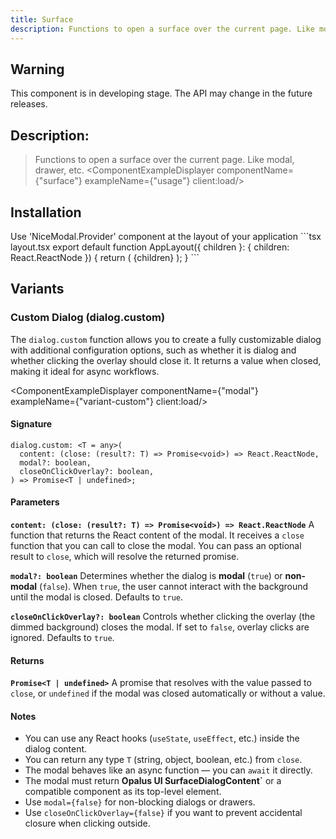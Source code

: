 ```yaml
---
title: Surface
description: Functions to open a surface over the current page. Like modal, drawer, etc.
---
```






## Warning
This component is in developing stage. The API may change in the future releases.
## Description:
> Functions to open a surface over the current page. Like modal, drawer, etc.
<ComponentExampleDisplayer componentName={"surface"} exampleName={"usage"} client:load/>

## Installation

<InstallationGuide componentName="surface" client:load/>
Use 'NiceModal.Provider' component at the layout of your application
```tsx layout.tsx
export default function AppLayout({ children }: { children: React.ReactNode }) {
  return (
    <NiceModal.Provider>
    {children}
</NiceModal.Provider>
  );
}
```

## Variants

### Custom Dialog (dialog.custom)

The `dialog.custom` function allows you to create a fully customizable dialog with additional configuration options, such as whether it is dialog and whether clicking the overlay should close it.
It returns a value when closed, making it ideal for async workflows.

<ComponentExampleDisplayer componentName={"modal"} exampleName={"variant-custom"} client:load/>

#### Signature

```tsx
dialog.custom: <T = any>(
  content: (close: (result?: T) => Promise<void>) => React.ReactNode,
  modal?: boolean,
  closeOnClickOverlay?: boolean,
) => Promise<T | undefined>;
```

#### Parameters

**`content: (close: (result?: T) => Promise<void>) => React.ReactNode`**
A function that returns the React content of the modal.
It receives a `close` function that you can call to close the modal.
You can pass an optional result to `close`, which will resolve the returned promise.


**`modal?: boolean`**
Determines whether the dialog is **modal** (`true`) or **non-modal** (`false`).
When `true`, the user cannot interact with the background until the modal is closed.
Defaults to `true`.


**`closeOnClickOverlay?: boolean`**
Controls whether clicking the overlay (the dimmed background) closes the modal.
If set to `false`, overlay clicks are ignored.
Defaults to `true`.

#### Returns

**`Promise<T | undefined>`**
A promise that resolves with the value passed to `close`,
or `undefined` if the modal was closed automatically or without a value.

#### Notes

- You can use any React hooks (`useState`, `useEffect`, etc.) inside the dialog content.
- You can return any type `T` (string, object, boolean, etc.) from `close`.
- The modal behaves like an async function — you can `await` it directly.
- The modal must return **Opalus UI SurfaceDialogContent`** or a compatible component as its top-level element.
- Use `modal={false}` for non-blocking dialogs or drawers.
- Use `closeOnClickOverlay={false}` if you want to prevent accidental closure when clicking outside.